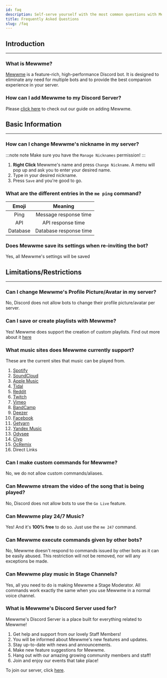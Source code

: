 ```yaml
---
id: faq
description: Self-serve yourself with the most common questions with Mewwme!
title: Frequently Asked Questions
slug: /faq
---
```


<!-- The start of the Introduction Section -->

## Introduction

---

### What is Mewwme?

[Mewwme](/) is a feature-rich, high-performance Discord bot. It is designed to eliminate any need for multiple bots and to provide the best companion experience in your server.

### How can I add Mewwme to my Discord Server?

Please [click here](/adding-mewwme) to check out our guide on adding Mewwme.

## Basic Information

---

### How can I change Mewwme's nickname in my server?

:::note note
Make sure you have the `Manage Nicknames` permission!
:::

1. **Right Click** Mewwme's name and press `Change Nickname`. A menu will pop up and ask you to enter your desired name.
2. Type in your desired nickname.
3. Press `Save` and you're good to go.

### What are the different entries in the `me ping` command?

|  Emoji   |        Meaning         |
| :------: | :--------------------: |
|   Ping   | Message response time  |
|   API    |   API response time    |
| Database | Database response time |

### Does Mewwme save its settings when re-inviting the bot?

Yes, all Mewwme's settings will be saved

<!-- The end of the Basic Information Section -->

<!-- The start of the Limitations/Restrictions Section -->

## Limitations/Restrictions

---

### Can I change Mewwme's Profile Picture/Avatar in my server?

No, Discord does not allow bots to change their profile picture/avatar per server.

### Can I save or create playlists with Mewwme?

Yes! Mewwme does support the creation of custom playlists. Find out more about it [here](playlists)

### What music sites does Mewwme currently support?

These are the current sites that music can be played from.

1. [Spotify](https://www.spotify.com/)
2. [SoundCloud](https://www.soundcloud.com/)
3. [Apple Music](https://music.apple.com)
4. [Tidal](https://tidal.com/)
5. [Reddit](https://reddit.com)
6. [Twitch](https://www.twitch.tv/)
7. [Vimeo](https://www.vimeo.com/)
8. [BandCamp](https://www.bandcamp.com)
9. [Deezer](https://www.deezer.com/us/)
10. [Facebook](https://www.facebook.com)
11. [Getyarn](https://getyarn.io/)
12. [Yandex Music](https://music.yandex.com)
13. [Odysee](https://odysee.com/)
14. [Clyp](https://www.clyp.it/)
15. [OcRemix](https://ocremix.org/)
16. Direct Links

### Can I make custom commands for Mewwme?

No, we do not allow custom commands/aliases.

### Can Mewwme stream the video of the song that is being played?

No, Discord does not allow bots to use the `Go Live` feature.

### Can Mewwme play 24/7 Music?

Yes! And it's **100% free** to do so. Just use the `me 247` command.

### Can Mewwme execute commands given by other bots?

No, Mewwme doesn't respond to commands issued by other bots as it can be easily abused. This restriction will not be removed, nor will any exceptions be made.

### Can Mewwme play music in Stage Channels?

Yes, all you need to do is making Mewwme a Stage Moderator. All commands work exactly the same when you use Mewwme in a normal voice channel.

### What is Mewwme's Discord Server used for?

Mewwme's Discord Server is a place built for everything related to Mewwme!

1. Get help and support from our lovely Staff Members!
2. You will be informed about Mewwme's new features and updates.
3. Stay up-to-date with news and announcements.
4. Make new feature suggestions for Mewwme.
5. Hang out with our amazing growing community members and staff!
6. Join and enjoy our events that take place!

To join our server, click [here](https://Mewwme.is-a.fun/support).

